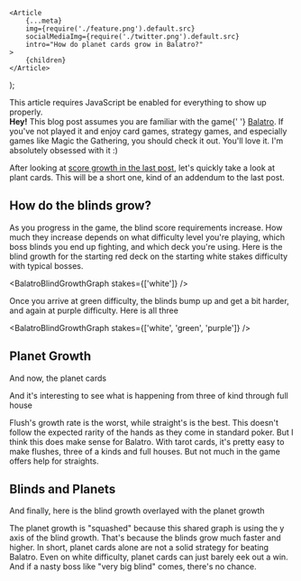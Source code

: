 
	<Article
		{...meta}
		img={require('./feature.png').default.src}
		socialMediaImg={require('./twitter.png').default.src}
		intro="How do planet cards grow in Balatro?"
	>
		{children}
	</Article>
);

<noscript>
	<div className="my-16 p-4 bg-red-100 text-red-900">
		This article requires JavaScript be enabled for everything to show up
		properly.
	</div>
</noscript>

<wisdom>
	<b>Hey!</b> This blog post assumes you are familiar with the game{' '}
	<a href="https://www.playbalatro.com/">Balatro</a>. If you've not played it
	and enjoy card games, strategy games, and especially games like Magic the
	Gathering, you should check it out. You'll love it. I'm absolutely obsessed
	with it :)
</wisdom>

After looking at [score growth in the last post](/blog/balatro-score-growth), let's quickly take a look at plant cards. This will be a short one, kind of an addendum to the last post.

## How do the blinds grow?

As you progress in the game, the blind score requirements increase. How much they increase depends on what difficulty level you're playing, which boss blinds you end up fighting, and which deck you're using. Here is the blind growth for the starting red deck on the starting white stakes difficulty with typical bosses.

<BalatroBlindGrowthGraph stakes={['white']} />

Once you arrive at green difficulty, the blinds bump up and get a bit harder, and again at purple difficulty. Here is all three

<BalatroBlindGrowthGraph stakes={['white', 'green', 'purple']} />

## Planet Growth

And now, the planet cards

<BalatroPlanetCardGrowthComparisonGraph />

And it's interesting to see what is happening from three of kind through full house

<BalatroPlanetCardGrowthComparisonGraph justFour />

Flush's growth rate is the worst, while straight's is the best. This doesn't follow the expected rarity of the hands as they come in standard poker. But I think this does make sense for Balatro. With tarot cards, it's pretty easy to make flushes, three of a kinds and full houses. But not much in the game offers help for straights.

## Blinds and Planets

And finally, here is the blind growth overlayed with the planet growth

<BalatroBlindAndPlanetGrowthGraph />

The planet growth is "squashed" because this shared graph is using the y axis of the blind growth. That's because the blinds grow much faster and higher. In short, planet cards alone are not a solid strategy for beating Balatro. Even on white difficulty, planet cards can just barely eek out a win. And if a nasty boss like "very big blind" comes, there's no chance.
